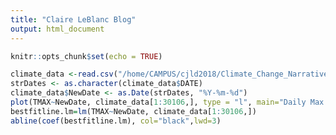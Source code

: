 ```yaml
---
title: "Claire LeBlanc Blog"
output: html_document
---
```


```r
knitr::opts_chunk$set(echo = TRUE)
```

```r
climate_data <-read.csv("/home/CAMPUS/cjld2018/Climate_Change_Narratives/Student_Folders/LeBlanc/Portland_max_temp_data.csv")
strDates <- as.character(climate_data$DATE)
climate_data$NewDate <- as.Date(strDates, "%Y-%m-%d")
plot(TMAX~NewDate, climate_data[1:30106,], type = "l", main="Daily Max Temperature in Portland, OR", xlab = "Date", ylab= "Max Temperature (Celcius)", col="aquamarine4")
bestfitline.lm=lm(TMAX~NewDate, climate_data[1:30106,])
abline(coef(bestfitline.lm), col="black",lwd=3)
```

